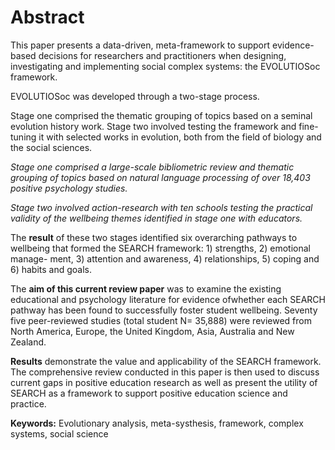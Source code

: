 # Abstract {.unnumbered}

This paper presents a data-driven, meta-framework to support evidence-based decisions for researchers and practitioners when designing, investigating and implementing social complex systems: the EVOLUTIOSoc framework.

EVOLUTIOSoc was developed through a two-stage process.

Stage one comprised the thematic grouping of topics based on a seminal evolution history work. Stage two involved testing the framework and fine-tuning it with selected works in evolution, both from the field of biology and the social sciences.

*Stage one comprised a large-scale bibliometric review and thematic grouping of topics based on natural language processing of over 18,403 positive psychology studies. *

*Stage two involved action-research with ten schools testing the practical validity of the wellbeing themes identified in stage one with educators.*

The **result** of these two stages identified six overarching pathways to wellbeing that formed the SEARCH framework: 1) strengths, 2) emotional manage- ment, 3) attention and awareness, 4) relationships, 5) coping and 6) habits and goals.

The **aim of this current review paper** was to examine the existing educational and psychology literature for evidence ofwhether each SEARCH pathway has been found to successfully foster student wellbeing. Seventy five peer-reviewed studies (total student N= 35,888) were reviewed from North America, Europe, the United Kingdom, Asia, Australia and New Zealand.

**Results** demonstrate the value and applicability of the SEARCH framework. The comprehensive review conducted in this paper is then used to discuss current gaps in positive education research as well as present the utility of SEARCH as a framework to support positive education science and practice.

**Keywords:** Evolutionary analysis, meta-systhesis, framework, complex systems, social science
